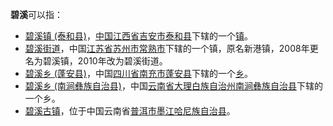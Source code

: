 '''碧溪'''可以指：

*[[碧溪镇_(泰和县)|碧溪镇 (泰和县)]]，[[中华人民共和国|中国]][[江西省|江西省]][[吉安市|吉安市]][[泰和县|泰和县]]下辖的一个[[镇|镇]]。
*[[碧溪街道|碧溪街道]]，中国[[江苏省|江苏省]][[苏州市|苏州市]][[常熟市|常熟市]]下辖的一个镇，原名新港镇，2008年更名为碧溪镇，2010年改为碧溪街道。
*[[碧溪乡_(蓬安县)|碧溪乡 (蓬安县)]]，中国[[四川省|四川省]][[南充市|南充市]][[蓬安县|蓬安县]]下辖的一个[[乡|乡]]。
*[[碧溪乡_(南涧彝族自治县)|碧溪乡 (南涧彝族自治县)]]，中国[[云南省|云南省]][[大理白族自治州|大理白族自治州]][[南涧彝族自治县|南涧彝族自治县]]下辖的一个乡。
*[[碧溪古镇|碧溪古镇]]，位于中国云南省[[普洱市|普洱市]][[墨江哈尼族自治县|墨江哈尼族自治县]]。
{{消歧义|B|Cat=二字地名消歧义}}